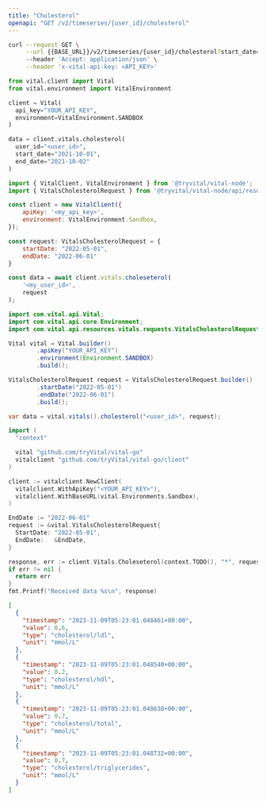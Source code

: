 ```yaml
---
title: "Cholesterol"
openapi: "GET /v2/timeseries/{user_id}/cholesterol"
---
```


<RequestExample>

```bash cURL
curl --request GET \
     --url {{BASE_URL}}/v2/timeseries/{user_id}/cholesterol?start_date="2022-05-01"&end_date="2022-06-01" \
     --header 'Accept: application/json' \
     --header 'x-vital-api-key: <API_KEY>'
```

```python Python
from vital.client import Vital
from vital.environment import VitalEnvironment

client = Vital(
  api_key="YOUR_API_KEY",
  environment=VitalEnvironment.SANDBOX
)

data = client.vitals.cholesterol(
  user_id="<user_id>", 
  start_date="2021-10-01", 
  end_date="2021-10-02"
)
```

```javascript Node
import { VitalClient, VitalEnvironment } from '@tryvital/vital-node';
import { VitalsCholesterolRequest } from '@tryvital/vital-node/api/resources/vitals';

const client = new VitalClient({
    apiKey: '<my_api_key>',
    environment: VitalEnvironment.Sandbox,
});

const request: VitalsCholesterolRequest = {
    startDate: "2022-05-01",
    endDate: "2022-06-01"
}

const data = await client.vitals.choleseterol(
    '<my_user_id>',
    request
);
```

```java Java
import com.vital.api.Vital;
import com.vital.api.core.Environment;
import com.vital.api.resources.vitals.requests.VitalsCholesterolRequest;

Vital vital = Vital.builder()
        .apiKey("YOUR_API_KEY")
        .environment(Environment.SANDBOX)
        .build();

VitalsCholesterolRequest request = VitalsCholesterolRequest.builder()
        .startDate("2022-05-01")
        .endDate("2022-06-01")
        .build();

var data = vital.vitals().cholesterol("<user_id>", request);
```

```go Go
import (
  "context"

  vital "github.com/tryVital/vital-go"
  vitalclient "github.com/tryVital/vital-go/client"
)

client := vitalclient.NewClient(
  vitalclient.WithApiKey("<YOUR_API_KEY>"),
  vitalclient.WithBaseURL(vital.Environments.Sandbox),
)

EndDate := "2022-06-01"
request := &vital.VitalsCholesterolRequest{
  StartDate: "2022-05-01",
  EndDate:   &EndDate,
}

response, err := client.Vitals.Choleseterol(context.TODO(), "*", request)
if err != nil {
  return err
}
fmt.Printf("Received data %s\n", response)
```

</RequestExample>

<ResponseExample>

```json Response
[
  {
    "timestamp": "2023-11-09T05:23:01.048461+00:00",
    "value": 0.6,
    "type": "cholesterol/ldl",
    "unit": "mmol/L"
  },
  {
    "timestamp": "2023-11-09T05:23:01.048540+00:00",
    "value": 0.2,
    "type": "cholesterol/hdl",
    "unit": "mmol/L"
  },
  {
    "timestamp": "2023-11-09T05:23:01.048638+00:00",
    "value": 0.7,
    "type": "cholesterol/total",
    "unit": "mmol/L"
  },
  {
    "timestamp": "2023-11-09T05:23:01.048732+00:00",
    "value": 0.7,
    "type": "cholesterol/triglycerides",
    "unit": "mmol/L"
  }
]
```

</ResponseExample>
